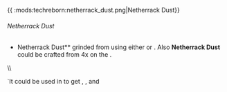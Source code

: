  {{
:mods:techreborn:netherrack_dust.png|Netherrack Dust}}

###### Netherrack Dust

- Netherrack Dust** grinded from
        <Mcitem id="minecraft:netherrack"/> using
        either <Mcitem id="techreborn:grinder"/> or
        <Mcitem id="techreborn:industrial_grinder"/>.
        Also **Netherrack Dust** could be crafted from
        4x<Mcitem id="techreborn:small_pile_of_netherrack_dust"/>
        on the
        <Mcitem id="minecraft:crafting_table"/>.

\\\\

`It could be used in <Mcitem id="techreborn:industrial_centrifuge"/> to get <Mcitem id="minecraft:redstone"/>, <Mcitem id="techreborn:sulfur_dust"/>, <Mcitem id="techreborn:coal_dust"/> and <Mcitem id="minecraft:gold_nugget"/>
